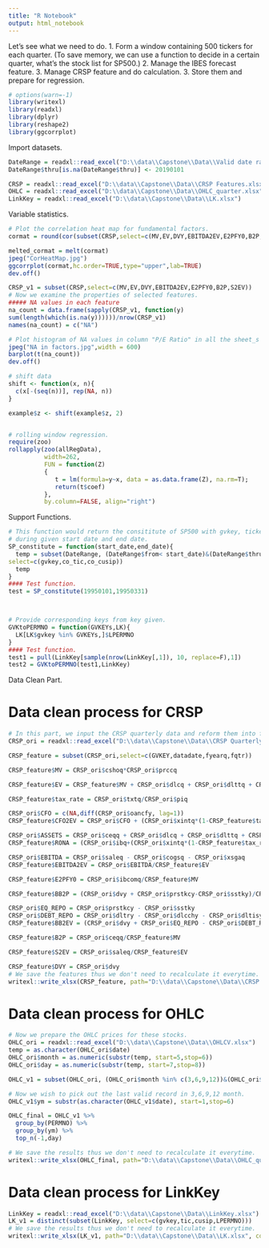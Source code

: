 ---
title: "R Notebook"
output: html_notebook
---
Let's see what we need to do.
1. Form a window containing 500 tickers for each quarter.
(To save memory, we can use a function to decide in a certain quarter, 
what's the stock list for SP500.)
2. Manage the IBES forecast feature.
3. Manage CRSP feature and do calculation.
3. Store them and prepare for regression.

```{r}
# options(warn=-1)
library(writexl)
library(readxl)
library(dplyr)
library(reshape2)
library(ggcorrplot)
```

Import datasets.

```{r}
DateRange = readxl::read_excel("D:\\data\\Capstone\\Data\\Valid date range.xlsx")
DateRange$thru[is.na(DateRange$thru)] <- 20190101

CRSP = readxl::read_excel("D:\\data\\Capstone\\Data\\CRSP Features.xlsx")
OHLC = readxl::read_excel("D:\\data\\Capstone\\Data\\OHLC_quarter.xlsx")
LinkKey = readxl::read_excel("D:\\data\\Capstone\\Data\\LK.xlsx")

```

Variable statistics.

```{r}
# Plot the correlation heat map for fundamental factors.
cormat = round(cor(subset(CRSP,select=c(MV,EV,DVY,EBITDA2EV,E2PFY0,B2P,S2EV)),use="complete.obs"),2)

melted_cormat = melt(cormat)
jpeg("CorHeatMap.jpg")
ggcorrplot(cormat,hc.order=TRUE,type="upper",lab=TRUE)
dev.off()

CRSP_v1 = subset(CRSP,select=c(MV,EV,DVY,EBITDA2EV,E2PFY0,B2P,S2EV))
# Now we examine the properties of selected features.
##### NA values in each feature
na_count = data.frame(sapply(CRSP_v1, function(y)
sum(length(which(is.na(y))))))/nrow(CRSP_v1)
names(na_count) = c("NA")

# Plot histogram of NA values in column "P/E Ratio" in all the sheet_s elements
jpeg("NA in factors.jpg",width = 600)
barplot(t(na_count))
dev.off()
```

```{r}
# shift data
shift <- function(x, n){
  c(x[-(seq(n))], rep(NA, n))
}

example$z <- shift(example$z, 2)


# rolling window regression.
require(zoo)
rollapply(zoo(allRegData),
          width=262,
          FUN = function(Z) 
          { 
             t = lm(formula=y~x, data = as.data.frame(Z), na.rm=T); 
             return(t$coef) 
          },
          by.column=FALSE, align="right") 
```
























Support Functions.
```{r}
# This function would return the consititute of SP500 with gvkey, ticker and cusip
# during given start date and end date.
SP_constitute = function(start_date,end_date){
  temp = subset(DateRange, (DateRange$from< start_date)&(DateRange$thru>=end_date), 
select=c(gvkey,co_tic,co_cusip))
  temp
}
#### Test function.
test = SP_constitute(19950101,19950331)



# Provide corresponding keys from key given.
GVKtoPERMNO = function(GVKEYs,LK){
  LK[LK$gvkey %in% GVKEYs,]$LPERMNO
}
#### Test function.
test1 = pull(LinkKey[sample(nrow(LinkKey[,1]), 10, replace=F),1])
test2 = GVKtoPERMNO(test1,LinkKey)

```





































Data Clean Part.

# Data clean process for CRSP
```{r}
# In this part, we input the CRSP quarterly data and reform them into features.
CRSP_ori = readxl::read_excel("D:\\data\\Capstone\\Data\\CRSP Quarterly data.xlsx")

CRSP_feature = subset(CRSP_ori,select=c(GVKEY,datadate,fyearq,fqtr))

CRSP_feature$MV = CRSP_ori$cshoq*CRSP_ori$prccq

CRSP_feature$EV = CRSP_feature$MV + CRSP_ori$dlcq + CRSP_ori$dlttq + CRSP_ori$pstkq - CRSP_ori$cheq

CRSP_feature$tax_rate = CRSP_ori$txtq/CRSP_ori$piq

CRSP_ori$CFO = c(NA,diff(CRSP_ori$oancfy, lag=1))
CRSP_feature$CFO2EV = CRSP_ori$CFO + (CRSP_ori$xintq*(1-CRSP_feature$tax_rate))

CRSP_ori$ASSETS = CRSP_ori$ceqq + CRSP_ori$dlcq + CRSP_ori$dlttq + CRSP_ori$pstkq - CRSP_ori$cheq
CRSP_feature$RONA = (CRSP_ori$ibq+(CRSP_ori$xintq*(1-CRSP_feature$tax_rate)))/CRSP_ori$ASSETS

CRSP_ori$EBITDA = CRSP_ori$saleq - CRSP_ori$cogsq - CRSP_ori$xsgaq
CRSP_feature$EBITDA2EV = CRSP_ori$EBITDA/CRSP_feature$EV

CRSP_feature$E2PFY0 = CRSP_ori$ibcomq/CRSP_feature$MV

CRSP_feature$BB2P = (CRSP_ori$dvy + CRSP_ori$prstkcy-CRSP_ori$sstky)/CRSP_feature$MV

CRSP_ori$EQ_REPO = CRSP_ori$prstkcy - CRSP_ori$sstky
CRSP_ori$DEBT_REPO = CRSP_ori$dltry - CRSP_ori$dlcchy - CRSP_ori$dltisy
CRSP_feature$BB2EV = (CRSP_ori$dvy + CRSP_ori$EQ_REPO - CRSP_ori$DEBT_REPO)/CRSP_feature$EV

CRSP_feature$B2P = CRSP_ori$ceqq/CRSP_feature$MV

CRSP_feature$S2EV = CRSP_ori$saleq/CRSP_feature$EV

CRSP_feature$DVY = CRSP_ori$dvy
# We save the features thus we don't need to recalculate it everytime.
writexl::write_xlsx(CRSP_feature, path="D:\\data\\Capstone\\Data\\CRSP Features.xlsx", col_names=TRUE)
```
# Data clean process for OHLC
```{r}
# Now we prepare the OHLC prices for these stocks.
OHLC_ori = readxl::read_excel("D:\\data\\Capstone\\Data\\OHLCV.xlsx")
temp = as.character(OHLC_ori$date)
OHLC_ori$month = as.numeric(substr(temp, start=5,stop=6))
OHLC_ori$day = as.numeric(substr(temp, start=7,stop=8))

OHLC_v1 = subset(OHLC_ori, (OHLC_ori$month %in% c(3,6,9,12))&(OHLC_ori$day>=28))

# Now we wish to pick out the last valid record in 3,6,9,12 month.
OHLC_v1$ym = substr(as.character(OHLC_v1$date), start=1,stop=6)

OHLC_final = OHLC_v1 %>%
  group_by(PERMNO) %>%
  group_by(ym) %>%
  top_n(-1,day)

# We save the results thus we don't need to recalculate it everytime.
writexl::write_xlsx(OHLC_final, path="D:\\data\\Capstone\\Data\\OHLC_quarter.xlsx", col_names=TRUE)
```
# Data clean process for LinkKey
```{r}
LinkKey = readxl::read_excel("D:\\data\\Capstone\\Data\\LinkKey.xlsx")
LK_v1 = distinct(subset(LinkKey, select=c(gvkey,tic,cusip,LPERMNO)))
# We save the results thus we don't need to recalculate it everytime.
writexl::write_xlsx(LK_v1, path="D:\\data\\Capstone\\Data\\LK.xlsx", col_names=TRUE)
```